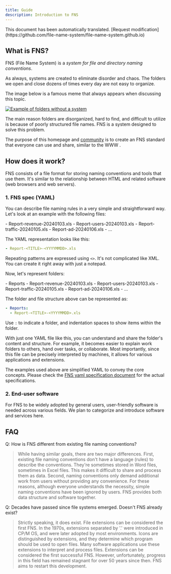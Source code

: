 ```yaml
---
title: Guide
description: Introduction to FNS
---
```



<Aside>This document has been automatically translated. [Request modification](https://github.com/file-name-system/file-name-system.github.io)</Aside>

## What is FNS?

FNS (File Name System) is a *system for file and directory naming conventions*. 

As always, systems are created to eliminate disorder and chaos. The folders we open and close dozens of times every day are not easy to organize. 

The image below is a famous meme that always appears when discussing this topic.

[![Example of folders without a system](../../../assets/images/guide/image.png)](https://xkcd.com/1459)

The main reason folders are disorganized, hard to find, and difficult to utilize is because of poorly structured file names. FNS is a system designed to solve this problem. 

The purpose of this homepage and [community](https://github.com/file-name-system/file-name-system.github.io/discussions) is to create an FNS standard that everyone can use and share, similar to the WWW .

## How does it work?

FNS consists of a file format for storing naming conventions and tools that use them. It's similar to the relationship between HTML and related software (web browsers and web servers).

### 1. FNS spec (YAML)

You can describe file naming rules in a very simple and straightforward way. 
Let's look at an example with the following files:

<FileTree>
- Report-revenue-20240103.xls
- Report-users-20240103.xls
- Report-traffic-20240105.xls
- Report-ad-20240106.xls
- ...
</FileTree>

The YAML representation looks like this:

```yaml title="index.yaml"
- Report-<TITLE>-<YYYYMMDD>.xls
```
Repeating patterns are expressed using `<>`. It's not complicated like XML. You can create it right away with just a notepad.

Now, let's represent folders:

<FileTree>
- Reports
  - Report-revenue-20240103.xls
  - Report-users-20240103.xls
  - Report-traffic-20240105.xls
  - Report-ad-20240106.xls
  - ...
</FileTree>

The folder and file structure above can be represented as:

```yaml title="index.yaml"
- Reports: 
  - Report-<TITLE>-<YYYYMMDD>.xls
```

Use `:` to indicate a folder, and indentation spaces to show items within the folder.

With just one YAML file like this, you can understand and share the folder's content and structure.
For example, it becomes easier to explain work folders to others, hand over tasks, or collaborate.
Most importantly, since this file can be precisely interpreted by machines, it allows for various applications and extensions.

The examples used above are simplified YAML to convey the core concepts.
Please check the [FNS yaml specification document](../spec/) for the actual specifications.

### 2. End-user software

For FNS to be widely adopted by general users, user-friendly software is needed across various fields.
We plan to categorize and introduce software and services here.

## FAQ

Q: How is FNS different from existing file naming conventions? 
> While having similar goals, there are two major differences. First, existing file naming conventions don't have a language (rules) to describe the conventions. They're sometimes stored in Word files, sometimes in Excel files. This makes it difficult to share and process them as data. Second, naming conventions only demand additional work from users without providing any convenience. For these reasons, although everyone understands the necessity, simple naming conventions have been ignored by users. FNS provides both data structure and software together. 

Q: Decades have passed since file systems emerged. Doesn't FNS already exist?
> Strictly speaking, it does exist. File extensions can be considered the first FNS. In the 1970s, extensions separated by '.' were introduced in CP/M OS, and were later adopted by most environments. Icons are distinguished by extensions, and they determine which program should be used to open files. Many software applications use these extensions to interpret and process files. Extensions can be considered the first successful FNS. However, unfortunately, progress in this field has remained stagnant for over 50 years since then. FNS aims to restart this development.
